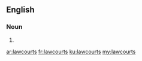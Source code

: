 ==English==

===Noun===
{{head|en|plural}}

# {{plural of|lawcourt|lang=en}}

[[ar:lawcourts]]
[[fr:lawcourts]]
[[ku:lawcourts]]
[[my:lawcourts]]